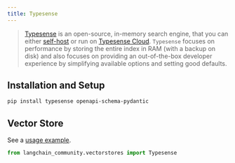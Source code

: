 ```yaml
---
title: Typesense
---
```


> [Typesense](https://typesense.org) is an open-source, in-memory search engine, that you can either
> [self-host](https://typesense.org/docs/guide/install-typesense.html#option-2-local-machine-self-hosting) or run
> on [Typesense Cloud](https://cloud.typesense.org/).
> `Typesense` focuses on performance by storing the entire index in RAM (with a backup on disk) and also
> focuses on providing an out-of-the-box developer experience by simplifying available options and setting good defaults.

## Installation and Setup


```bash
pip install typesense openapi-schema-pydantic
```

## Vector Store

See a [usage example](/oss/integrations/vectorstores/typesense).

```python
from langchain_community.vectorstores import Typesense
```
